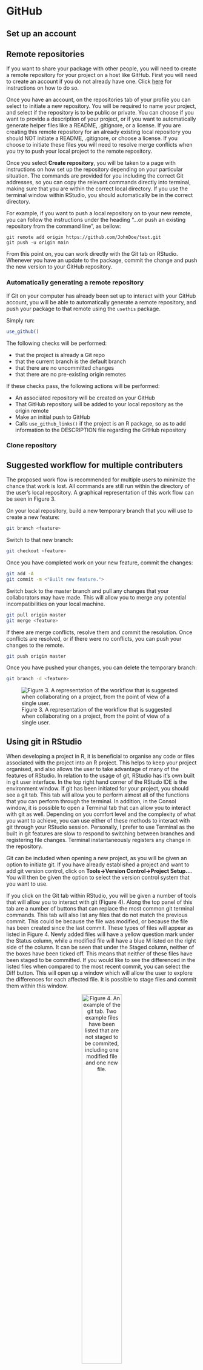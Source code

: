 # GitHub


## Set up an account

## Remote repositories

If you want to share your package with other people, you will need to create a remote repository for your project on a host like GitHub. First you will need to create an account if you do not already have one. Click [here](https://docs.github.com/en/get-started/onboarding/getting-started-with-your-github-account) for instructions on how to do so.

Once you have an account, on the repositories tab of your profile you can select to initiate a new repository. You will be required to name your project, and select if the repository is to be public or private. You can choose if you want to provide a description of your project, or if you want to automatically generate helper files like a README, .gitignore, or a license. If you are creating this remote repository for an already existing local repository you should NOT initiate a README, .gitignore, or choose a license. If you choose to initiate these files you will need to resolve merge conflicts when you try to push your local project to the remote repository.

Once you select **Create repository**, you will be taken to a page with instructions on how set up the repository depending on your particular situation. The commands are provided for you including the correct Git addresses, so you can copy the relevant commands directly into terminal, making sure that you are within the correct local directory. If you use the terminal window within RStudio, you should automatically be in the correct directory.

For example, if you want to push a local repository on to your new remote, you can follow the instructions under the heading "…or push an existing repository from the command line", as bellow:
```
git remote add origin https://github.com/JohnDoe/test.git
git push -u origin main
```

From this point on, you can work directly with the Git tab on RStudio. Whenever you have an update to the package, commit the change and push the new version to your GitHub repository.

### Automatically generating a remote repository

If Git on your computer has already been set up to interact with your GitHub account, you will be able to automatically generate a remote repository, and push your package to that remote using the `usethis` package.

Simply run:
```r
use_github()
```

The following checks will be performed: 

- that the project is already a Git repo
- that the current branch is the default branch
- that there are no uncommitted changes
- that there are no pre-existing origin remotes

If these checks pass, the following actions will be performed:

- An associated repository will be created on your GitHub
- That GitHub repository will be added to your local repository as the origin remote
- Make an initial push to GitHub
- Calls `use_github_links()` if the project is an R package, so as to add information to the DESCRIPTION file regarding the GitHub repository

### Clone repository

## Suggested workflow for multiple contributers {-}
The proposed work flow is recommended for multiple users to minimize the chance that work is lost. All commands are still run within the directory of the user's local repository. A graphical representation of this work flow can be seen in Figure 3.

On your local repository, build a new temporary branch that you will use to create a new feature:
```bash
git branch <feature>
```

Switch to that new branch:
```bash
git checkout <feature>
```

Once you have completed work on your new feature, commit the changes:
```bash
git add -A
git commit -m <"Built new feature.">
```

Switch back to the master branch and pull any changes that your collaborators may have made. This will allow you to merge any potential incompatibilities on your local machine.
```bash
git pull origin master
git merge <feature>
```

If there are merge conflicts, resolve them and commit the resolution. Once conflicts are resolved, or if there were no conflicts, you can push your changes to the remote.
```bash
git push origin master
```

Once you have pushed your changes, you can delete the temporary branch:
```bash
git branch -d <feature>
```

![Figure 3. A representation of the workflow that is suggested when collaborating on a project, from the point of view of a single user.](pics/gitFigures3.jpg)

## Using git in RStudio {-}

When developing a project in R, it is beneficial to organise any code or files associated with the project into an R project. This helps to keep your project organised, and also allows the user to take advantage of many of the features of RStudio. In relation to the usage of git, RStudio has it's own built in git user interface. In the top right hand corner of the RStudo IDE is the environment window. If git has been initiated for your project, you should see a git tab. This tab will allow you to perform almost all of the functions that you can perform through the terminal. In addition, in the Consol window, it is possible to open a Terminal tab that can allow you to interact with git as well. Depending on you comfort level and the complexity of what you want to achieve, you can use either of these methods to interact with git through your RStudio session. Personally, I prefer to use Terminal as the built in git features are slow to respond to switching between branches and registering file changes. Terminal instantaneously registers any change in the repository.

Git can be included when opening a new project, as you will be given an option to initiate git. If you have already established a project and want to add git version control, click on **Tools->Version Control->Project Setup...**. You will then be given the option to select the version control system that you want to use.

If you click on the Git tab within RStudio, you will be given a number of tools that will allow you to interact with git (Figure 4). Along the top panel of this tab are a number of buttons that can replace the most common git terminal commands. This tab will also list any files that do not match the previous commit. This could be because the file was modified, or because the file has been created since the last commit. These types of files will appear as listed in Figure 4. Newly added files will have a yellow question mark under the Status column, while a modified file will have a blue M listed on the right side of the column. It can be seen that under the Staged column, neither of the boxes have been ticked off. This means that neither of these files have been staged to be committed. If you would like to see the differenced in the listed files when compared to the most recent commit, you can select the Diff button. This will open up a window which will allow the user to explore the differences for each affected file. It is possible to stage files and commit them within this window. 

<center>
![Figure 4. An example of the git tab. Two example files have been listed that are not staged to be commited, including one modified file and one new file.](pics/GitTab1.jpg){width=50%}
</center>

<br>

In order to stage files, the user simply needs to tick the boxed listed in the staged column. As can be seen in Figure 5., once these files have been staged, their status will change. New files will be indicated with a green A, while the blue M for modified files will now be listed to the right. To commit the selected files the user needs to select the Commit button. This will open up a window that will allow the user the opportunity to provide a commit message.

In the top panel of the git tab, it is possible to pull from the remote repository (blue down button), and push to the remote repository (green up button). You can view the previous commit messages by clicking the clock. The blue gear button provides functionality to **Revert...** to previous commits, as well as to modify the **Ignore...** file. The button with purple shapes allows the user to create new branches, as well as add new remote repositories. Finally, you can see the name of the branch currently occupied. In the case of the provided example, this is the 'master' branch. If you click on the branch name, you will be able to switch between the branches that you have created.

<center>
![Figure 5. An example of the git tab. Two example files have been listed that are staged to be commited, including one modified file and one new file.](pics/GitTab2.jpg){width=50%}
</center>

### Push and Pull

### Open Terminal in RStudio 

Terminal can be opened from within the RStudio IDE. It is opened next to the Console tab. If it is not already open you can open a new Terminal shell with the following keyboard short-cut: **Shift+Alt+T**. You can also open this window by clicking on **Tools->Terminal->New Terminal**. Once you have a Terminal shell open, you can use it as a regular Terminal window to initiate git and track changes in your project.




